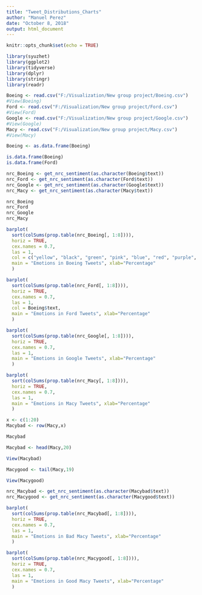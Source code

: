 ---
title: "Tweet_Distributions_Charts"
author: "Manuel Perez"
date: "October 8, 2018"
output: html_document
---

```{r setup, include=FALSE}
knitr::opts_chunk$set(echo = TRUE)
```

```{r}
library(syuzhet)
library(ggplot2)
library(tidyverse)
library(dplyr)
library(stringr)
library(readr)
```

```{r}
Boeing <- read.csv("F:/Visualization/New group project/Boeing.csv")
#View(Boeing)
Ford <- read.csv("F:/Visualization/New group project/Ford.csv")
#View(Ford)
Google <- read.csv("F:/Visualization/New group project/Google.csv")
#View(Google)
Macy <- read.csv("F:/Visualization/New group project/Macy.csv")
#View(Macy)
```

```{r}
Boeing <- as.data.frame(Boeing)
```

```{r}
is.data.frame(Boeing)
is.data.frame(Ford)
```



```{r}
nrc_Boeing <- get_nrc_sentiment(as.character(Boeing$text))
nrc_Ford <- get_nrc_sentiment(as.character(Ford$text))
nrc_Google <- get_nrc_sentiment(as.character(Google$text))
nrc_Macy <- get_nrc_sentiment(as.character(Macy$text))
```

```{r}
nrc_Boeing
nrc_Ford
nrc_Google
nrc_Macy
```

```{r}
barplot(
  sort(colSums(prop.table(nrc_Boeing[, 1:8]))), 
  horiz = TRUE, 
  cex.names = 0.7, 
  las = 1, 
  col = c("yellow", "black", "green", "pink", "blue", "red", "purple", "brown"),
  main = "Emotions in Boeing Tweets", xlab="Percentage"
  )
```

```{r}
barplot(
  sort(colSums(prop.table(nrc_Ford[, 1:8]))), 
  horiz = TRUE, 
  cex.names = 0.7, 
  las = 1, 
  col = Boeing$text,
  main = "Emotions in Ford Tweets", xlab="Percentage"
  )
```

```{r}
barplot(
  sort(colSums(prop.table(nrc_Google[, 1:8]))), 
  horiz = TRUE, 
  cex.names = 0.7, 
  las = 1, 
  main = "Emotions in Google Tweets", xlab="Percentage"
  )
```

```{r}
barplot(
  sort(colSums(prop.table(nrc_Macy[, 1:8]))), 
  horiz = TRUE, 
  cex.names = 0.7, 
  las = 1, 
  main = "Emotions in Macy Tweets", xlab="Percentage"
  )
```

```{r}
x <- c(1:20)
Macybad <- row(Macy,x)
```

```{r}
Macybad
```

```{r}
Macybad <- head(Macy,20)
```

```{r}
View(Macybad)
```

```{r}
Macygood <- tail(Macy,19)
```

```{r}
View(Macygood)
```

```{r}
nrc_Macybad <- get_nrc_sentiment(as.character(Macybad$text))
nrc_Macygood <- get_nrc_sentiment(as.character(Macygood$text))
```



```{r}
barplot(
  sort(colSums(prop.table(nrc_Macybad[, 1:8]))), 
  horiz = TRUE, 
  cex.names = 0.7, 
  las = 1, 
  main = "Emotions in Bad Macy Tweets", xlab="Percentage"
  )
```

```{r}
barplot(
  sort(colSums(prop.table(nrc_Macygood[, 1:8]))), 
  horiz = TRUE, 
  cex.names = 0.7, 
  las = 1, 
  main = "Emotions in Good Macy Tweets", xlab="Percentage"
  )
```
```{r}

```

